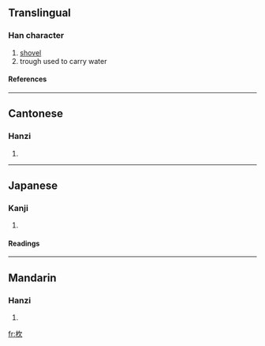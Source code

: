 {{see|锨}}

==Translingual==
===Han character===
{{Han char|rn=75|rad=木|as=04|sn=8|four=4798<sub>2</sub>|canj=木弓人 (DNO)}}
# [[shovel]]
# trough used to carry water
====References====
{{Han ref|kx=0513.150|dkj=14502|dj=0901.030|hdz=21173.120|uh=6774|ud=26484|bh=CCDC|bd=52444}}

----
==Cantonese==
===Hanzi===
{{yue-hanzi|jyut=|y=yan1}}
# {{defn|Cantonese}}

----
==Japanese==
===Kanji===
{{ja-kanji|grade=|rs=木04}}
# {{defn|Japanese}} 
====Readings====
{{ja-readings|on=[[けん]] (ken), [[こん]] (kon)|kun=[[すき]] (suki)}}

----
==Mandarin==
===Hanzi===
{{cmn-hanzi|sim=锨|pin=[[xiān]] ([[xian1]])|wg=hsien<sup>1</sup>}}
# {{defn|Mandarin}}

[[fr:杴]]